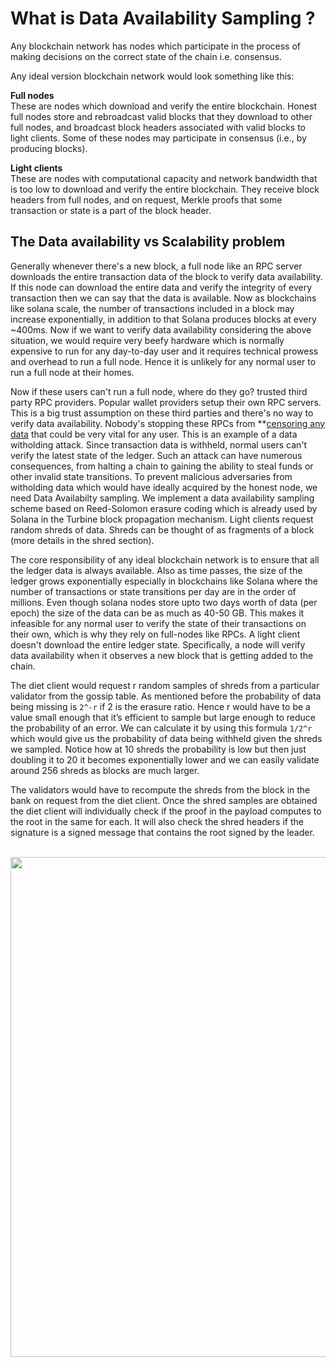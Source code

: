 # What is Data Availability Sampling ?

Any blockchain network has nodes which participate in the process of making decisions on the correct state of the chain i.e. consensus.

Any ideal version blockchain network would look something like this:

**Full nodes** <br/>
These are nodes which download and verify the entire blockchain.
Honest full nodes store and rebroadcast valid blocks that they download to
other full nodes, and broadcast block headers associated with valid blocks
to light clients. Some of these nodes may participate in consensus (i.e., by
producing blocks).

**Light clients** <br/>
These are nodes with computational capacity and network
bandwidth that is too low to download and verify the entire blockchain.
They receive block headers from full nodes, and on request, Merkle proofs
that some transaction or state is a part of the block header.

## The Data availability vs Scalability problem

Generally whenever there's a new block, a full node like an RPC server downloads the entire transaction data of the block to verify data availability.
If this node can download the entire data and verify the integrity of every transaction then we can say that the data is available. Now as blockchains
like solana scale, the number of transactions included in a block may increase exponentially, in addition to that Solana produces blocks at every ~400ms.
Now if we want to verify data availability considering the above situation, we would require very beefy hardware which is normally expensive to run for any
day-to-day user and it requires technical prowess and overhead to run a full node. Hence it is unlikely for any normal user to run a full node at their homes.

Now if these users can't run a full node, where do they go? trusted third party RPC providers. Popular wallet providers setup their own RPC servers. This is
a big trust assumption on these third parties and there's no way to verify data availability. Nobody's stopping these RPCs from \*\*[censoring any data](https://www.theblock.co/post/162402/infura-and-alchemy-blocking-access-to-tornado-cash)
that could be very vital for any user. This is an example of a data witholding attack. Since transaction data is withheld, normal users can't verify the latest state of the ledger.
Such an attack can have numerous consequences, from halting a chain to gaining the ability to steal funds or other invalid state transitions. To prevent malicious adversaries from witholding data which would have ideally
acquired by the honest node, we need Data Availabilty sampling. We implement a data availability sampling scheme based on Reed-Solomon erasure coding which is already used by Solana in the Turbine block propagation mechanism.
Light clients request random shreds of data. Shreds can be thought of as fragments of a block (more details in the shred section).

The core responsibility of any ideal blockchain network is to ensure that all the ledger data is always available. Also as time passes, the size of the ledger grows exponentially especially in blockchains like Solana where the number of transactions or state transitions per day are in the order of millions.
Even though solana nodes store upto two days worth of data (per epoch) the size of the data can be as much as 40-50 GB. This makes it infeasible for any normal user to verify the state of their transactions on their own, which is why they rely on full-nodes like RPCs.
A light client doesn't download the entire ledger state. Specifically, a node will verify data availability when it observes a new block that is getting added to the chain.

The diet client would request r random samples of shreds from a particular
validator from the gossip table. As mentioned before the probability of data
being missing is `2^-r` if 2 is the erasure ratio. Hence r would have to be a
value small enough that it’s efficient to sample but large enough to reduce the
probability of an error. We can calculate it by using this formula `1/2^r`
which would give us the probability of data being withheld given the shreds
we sampled. Notice how at 10 shreds the probability is low but then just
doubling it to 20 it becomes exponentially lower and we can easily validate
around 256 shreds as blocks are much larger.

The validators would have to recompute the shreds from the block in the
bank on request from the diet client. Once the shred samples are obtained the
diet client will individually check if the proof in the payload computes to the
root in the same for each. It will also check the shred headers if the signature
is a signed message that contains the root signed by the leader.

<br />
<img
  src="https://res.cloudinary.com/dev-connect/image/upload/v1678727188/Screenshot_2023-03-13_at_10.34.06_PM_nnyy3q.png"
  width="800"
/>
